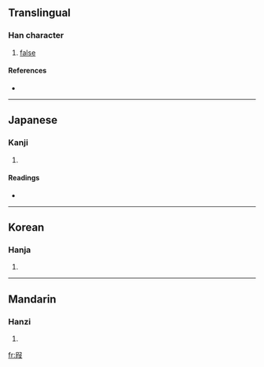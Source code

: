 ==Translingual==

===Han character===
{{Han char|rn=29|rad=又|as=07|sn=9|four=|canj=口尸尸水 (RSSE)}}

# [[false]]

====References====
* {{Han ref|kx=0166.110|dkj=03165|dj=0378.050|hdz=10398.040|uh=53DA|ud=21466}}

----

==Japanese==

===Kanji===
{{ja-kanji|grade=|rs=又07}}

# {{defn|Japanese}}

====Readings====
* {{ja-readings|on=[[か]] (ka), [[け]] (ke), [[げ]] (ge)|kun=[[かりる]] (kariru), [[かす]] (kasu)}}

----

==Korean==

===Hanja===
{{ko-hanja|hangeul=가|rv=ga|mr=ka}}

# {{defn|Korean}}

----

==Mandarin==

===Hanzi===
{{cmn-hanzi|pin=[[jiǎ]] ([[jia3]])|wg=chia<sup>3</sup>}}

# {{defn|Mandarin}}

[[fr:叚]]